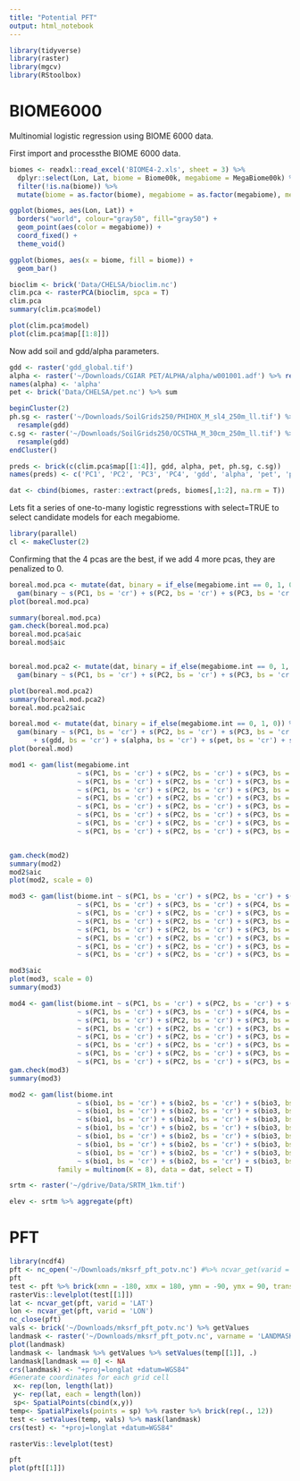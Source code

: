 ```yaml
---
title: "Potential PFT"
output: html_notebook
---
```


```r
library(tidyverse)
library(raster)
library(mgcv)
library(RStoolbox)
```





# BIOME6000

Multinomial logistic regression using BIOME 6000 data.

First import and processthe BIOME 6000 data.
```r
biomes <- readxl::read_excel('BIOME4-2.xls', sheet = 3) %>% 
  dplyr::select(Lon, Lat, biome = Biome00k, megabiome = MegaBiome00k) %>%
  filter(!is.na(biome)) %>%
  mutate(biome = as.factor(biome), megabiome = as.factor(megabiome), megabiome.int = as.numeric(megabiome) - 1)

ggplot(biomes, aes(Lon, Lat)) +
  borders("world", colour="gray50", fill="gray50") +
  geom_point(aes(color = megabiome)) +
  coord_fixed() +
  theme_void()

ggplot(biomes, aes(x = biome, fill = biome)) +
  geom_bar()
```

```r
bioclim <- brick('Data/CHELSA/bioclim.nc')
clim.pca <- rasterPCA(bioclim, spca = T)
clim.pca
summary(clim.pca$model)

plot(clim.pca$model)
plot(clim.pca$map[[1:8]])
```

Now add soil and gdd/alpha parameters.
```r
gdd <- raster('gdd_global.tif')
alpha <- raster('~/Downloads/CGIAR PET/ALPHA/alpha/w001001.adf') %>% resample(gdd)
names(alpha) <- 'alpha'
pet <- brick('Data/CHELSA/pet.nc') %>% sum

beginCluster(2)
ph.sg <- raster('~/Downloads/SoilGrids250/PHIHOX_M_sl4_250m_ll.tif') %>%
  resample(gdd)
c.sg <- raster('~/Downloads/SoilGrids250/OCSTHA_M_30cm_250m_ll.tif') %>%
  resample(gdd)
endCluster()
```

```r
preds <- brick(c(clim.pca$map[[1:4]], gdd, alpha, pet, ph.sg, c.sg))
names(preds) <- c('PC1', 'PC2', 'PC3', 'PC4', 'gdd', 'alpha', 'pet', 'ph', 'carbon')

dat <- cbind(biomes, raster::extract(preds, biomes[,1:2], na.rm = T))
```

Lets fit a series of one-to-many logistic regresstions with select=TRUE to select candidate models for each megabiome.
```r
library(parallel)
cl <- makeCluster(2)


```


Confirming that the 4 pcas are the best, if we add 4 more pcas, they are penalized to 0.
```r
boreal.mod.pca <- mutate(dat, binary = if_else(megabiome.int == 0, 1, 0)) %>%
  gam(binary ~ s(PC1, bs = 'cr') + s(PC2, bs = 'cr') + s(PC3, bs = 'cr') + s(PC4, bs = 'cr'), data = ., method = 'REML', select = T, family = binomial, cluster = cl)
plot(boreal.mod.pca)

summary(boreal.mod.pca)
gam.check(boreal.mod.pca)
boreal.mod.pca$aic
boreal.mod$aic


boreal.mod.pca2 <- mutate(dat, binary = if_else(megabiome.int == 0, 1, 0)) %>%
  gam(binary ~ s(PC1, bs = 'cr') + s(PC2, bs = 'cr') + s(PC3, bs = 'cr') + s(PC4, bs = 'cr') + s(PC5, bs = 'cr') + s(PC6, bs = 'cr') + s(PC7, bs = 'cr') + s(PC8, bs = 'cr'), data = ., method = 'REML', select = T, family = binomial, cluster = cl)

plot(boreal.mod.pca2)
summary(boreal.mod.pca2)
boreal.mod.pca2$aic
```

```r
boreal.mod <- mutate(dat, binary = if_else(megabiome.int == 0, 1, 0)) %>%
  gam(binary ~ s(PC1, bs = 'cr') + s(PC2, bs = 'cr') + s(PC3, bs = 'cr') + s(PC4, bs = 'cr')
      + s(gdd, bs = 'cr') + s(alpha, bs = 'cr') + s(pet, bs = 'cr') + s(ph, bs = 'cr') + s(carbon, bs = 'cr'), data = ., method = 'REML', select = T, family = binomial, cluster = cl)
plot(boreal.mod)
```


```r
mod1 <- gam(list(megabiome.int 
                 ~ s(PC1, bs = 'cr') + s(PC2, bs = 'cr') + s(PC3, bs = 'cr') + s(PC4, bs = 'cr'),
                 ~ s(PC1, bs = 'cr') + s(PC2, bs = 'cr') + s(PC3, bs = 'cr') + s(PC4, bs = 'cr'),
                 ~ s(PC1, bs = 'cr') + s(PC2, bs = 'cr') + s(PC3, bs = 'cr') + s(PC4, bs = 'cr'),
                 ~ s(PC1, bs = 'cr') + s(PC2, bs = 'cr') + s(PC3, bs = 'cr') + s(PC4, bs = 'cr'),
                 ~ s(PC1, bs = 'cr') + s(PC2, bs = 'cr') + s(PC3, bs = 'cr') + s(PC4, bs = 'cr'),
                 ~ s(PC1, bs = 'cr') + s(PC2, bs = 'cr') + s(PC3, bs = 'cr') + s(PC4, bs = 'cr'),
                 ~ s(PC1, bs = 'cr') + s(PC2, bs = 'cr') + s(PC3, bs = 'cr') + s(PC4, bs = 'cr'),
                 ~ s(PC1, bs = 'cr') + s(PC2, bs = 'cr') + s(PC3, bs = 'cr') + s(PC4, bs = 'cr')), family = multinom(K = 8), method = 'REML', select = T, data = dat)


gam.check(mod2)
summary(mod2)
mod2$aic
plot(mod2, scale = 0)
```

```r
mod3 <- gam(list(biome.int ~ s(PC1, bs = 'cr') + s(PC2, bs = 'cr') + s(PC3, bs = 'cr') + s(PC4, bs = 'cr') + s(Lon, Lat, bs = 'sos', k = 100),
                 ~ s(PC1, bs = 'cr') + s(PC3, bs = 'cr') + s(PC4, bs = 'cr') + s(Lon, Lat, bs = 'sos', k = 100),
                 ~ s(PC1, bs = 'cr') + s(PC2, bs = 'cr') + s(PC3, bs = 'cr') + s(PC4, bs = 'cr') + s(Lon, Lat, bs = 'sos', k = 100),
                 ~ s(PC1, bs = 'cr') + s(PC2, bs = 'cr') + s(PC3, bs = 'cr') + s(PC4, bs = 'cr') + s(Lon, Lat, bs = 'sos', k = 100),
                 ~ s(PC1, bs = 'cr') + s(PC2, bs = 'cr') + s(PC3, bs = 'cr') + s(PC4, bs = 'cr') + s(Lon, Lat, bs = 'sos', k = 100),
                 ~ s(PC1, bs = 'cr') + s(PC2, bs = 'cr') + s(PC3, bs = 'cr') + s(Lon, Lat, bs = 'sos', k = 100),
                 ~ s(PC1, bs = 'cr') + s(PC2, bs = 'cr') + s(PC3, bs = 'cr') + s(PC4, bs = 'cr') + s(Lon, Lat, bs = 'sos', k = 100),
                 ~ s(PC1, bs = 'cr') + s(PC2, bs = 'cr') + s(PC3, bs = 'cr') + s(PC4, bs = 'cr') + s(Lon, Lat, bs = 'sos', k = 100)), family = multinom(K = 8), method = 'REML', control = list(nthreads = 4), optimizer = 'perf', data = dat2)

mod3$aic
plot(mod3, scale = 0)
summary(mod3)
```
```r
mod4 <- gam(list(biome.int ~ s(PC1, bs = 'cr') + s(PC2, bs = 'cr') + s(PC3, bs = 'cr') + s(PC4, bs = 'cr'),
                 ~ s(PC1, bs = 'cr') + s(PC3, bs = 'cr') + s(PC4, bs = 'cr'),
                 ~ s(PC1, bs = 'cr') + s(PC2, bs = 'cr') + s(PC3, bs = 'cr'),
                 ~ s(PC1, bs = 'cr') + s(PC2, bs = 'cr') + s(PC3, bs = 'cr'),
                 ~ s(PC1, bs = 'cr') + s(PC2, bs = 'cr') + s(PC3, bs = 'cr'),
                 ~ s(PC1, bs = 'cr') + s(PC2, bs = 'cr') + s(PC3, bs = 'cr'),
                 ~ s(PC1, bs = 'cr') + s(PC2, bs = 'cr') + s(PC3, bs = 'cr'),
                 ~ s(PC1, bs = 'cr') + s(PC2, bs = 'cr') + s(PC3, bs = 'cr') + s(PC4, bs = 'cr')), family = multinom(K = 8), method = 'REML', control = list(nthreads = 4), optimizer = 'perf', data = dat2)
gam.check(mod3)
summary(mod3)
```

```r
mod2 <- gam(list(biome.int 
                 ~ s(bio1, bs = 'cr') + s(bio2, bs = 'cr') + s(bio3, bs = 'cr') + s(bio4, bs = 'cr') + s(bio5, bs = 'cr') + s(bio6, bs = 'cr') + s(bio7, bs = 'cr') + s(bio8, bs = 'cr') + s(bio9, bs = 'cr') + s(bio10, bs = 'cr') + s(bio11, bs = 'cr') + s(bio12, bs = 'cr') + s(bio13, bs = 'cr') + s(bio14, bs = 'cr') + s(bio15, bs = 'cr') + s(bio16, bs = 'cr') + s(bio17, bs = 'cr') + s(bio18, bs = 'cr') + s(bio19, bs = 'cr'),
                 ~ s(bio1, bs = 'cr') + s(bio2, bs = 'cr') + s(bio3, bs = 'cr') + s(bio4, bs = 'cr') + s(bio5, bs = 'cr') + s(bio6, bs = 'cr') + s(bio7, bs = 'cr') + s(bio8, bs = 'cr') + s(bio9, bs = 'cr') + s(bio10, bs = 'cr') + s(bio11, bs = 'cr') + s(bio12, bs = 'cr') + s(bio13, bs = 'cr') + s(bio14, bs = 'cr') + s(bio15, bs = 'cr') + s(bio16, bs = 'cr') + s(bio17, bs = 'cr') + s(bio18, bs = 'cr') + s(bio19, bs = 'cr'),
                 ~ s(bio1, bs = 'cr') + s(bio2, bs = 'cr') + s(bio3, bs = 'cr') + s(bio4, bs = 'cr') + s(bio5, bs = 'cr') + s(bio6, bs = 'cr') + s(bio7, bs = 'cr') + s(bio8, bs = 'cr') + s(bio9, bs = 'cr') + s(bio10, bs = 'cr') + s(bio11, bs = 'cr') + s(bio12, bs = 'cr') + s(bio13, bs = 'cr') + s(bio14, bs = 'cr') + s(bio15, bs = 'cr') + s(bio16, bs = 'cr') + s(bio17, bs = 'cr') + s(bio18, bs = 'cr') + s(bio19, bs = 'cr'),
                 ~ s(bio1, bs = 'cr') + s(bio2, bs = 'cr') + s(bio3, bs = 'cr') + s(bio4, bs = 'cr') + s(bio5, bs = 'cr') + s(bio6, bs = 'cr') + s(bio7, bs = 'cr') + s(bio8, bs = 'cr') + s(bio9, bs = 'cr') + s(bio10, bs = 'cr') + s(bio11, bs = 'cr') + s(bio12, bs = 'cr') + s(bio13, bs = 'cr') + s(bio14, bs = 'cr') + s(bio15, bs = 'cr') + s(bio16, bs = 'cr') + s(bio17, bs = 'cr') + s(bio18, bs = 'cr') + s(bio19, bs = 'cr'),
                 ~ s(bio1, bs = 'cr') + s(bio2, bs = 'cr') + s(bio3, bs = 'cr') + s(bio4, bs = 'cr') + s(bio5, bs = 'cr') + s(bio6, bs = 'cr') + s(bio7, bs = 'cr') + s(bio8, bs = 'cr') + s(bio9, bs = 'cr') + s(bio10, bs = 'cr') + s(bio11, bs = 'cr') + s(bio12, bs = 'cr') + s(bio13, bs = 'cr') + s(bio14, bs = 'cr') + s(bio15, bs = 'cr') + s(bio16, bs = 'cr') + s(bio17, bs = 'cr') + s(bio18, bs = 'cr') + s(bio19, bs = 'cr'),
                 ~ s(bio1, bs = 'cr') + s(bio2, bs = 'cr') + s(bio3, bs = 'cr') + s(bio4, bs = 'cr') + s(bio5, bs = 'cr') + s(bio6, bs = 'cr') + s(bio7, bs = 'cr') + s(bio8, bs = 'cr') + s(bio9, bs = 'cr') + s(bio10, bs = 'cr') + s(bio11, bs = 'cr') + s(bio12, bs = 'cr') + s(bio13, bs = 'cr') + s(bio14, bs = 'cr') + s(bio15, bs = 'cr') + s(bio16, bs = 'cr') + s(bio17, bs = 'cr') + s(bio18, bs = 'cr') + s(bio19, bs = 'cr'),
                 ~ s(bio1, bs = 'cr') + s(bio2, bs = 'cr') + s(bio3, bs = 'cr') + s(bio4, bs = 'cr') + s(bio5, bs = 'cr') + s(bio6, bs = 'cr') + s(bio7, bs = 'cr') + s(bio8, bs = 'cr') + s(bio9, bs = 'cr') + s(bio10, bs = 'cr') + s(bio11, bs = 'cr') + s(bio12, bs = 'cr') + s(bio13, bs = 'cr') + s(bio14, bs = 'cr') + s(bio15, bs = 'cr') + s(bio16, bs = 'cr') + s(bio17, bs = 'cr') + s(bio18, bs = 'cr') + s(bio19, bs = 'cr'),
                 ~ s(bio1, bs = 'cr') + s(bio2, bs = 'cr') + s(bio3, bs = 'cr') + s(bio4, bs = 'cr') + s(bio5, bs = 'cr') + s(bio6, bs = 'cr') + s(bio7, bs = 'cr') + s(bio8, bs = 'cr') + s(bio9, bs = 'cr') + s(bio10, bs = 'cr') + s(bio11, bs = 'cr') + s(bio12, bs = 'cr') + s(bio13, bs = 'cr') + s(bio14, bs = 'cr') + s(bio15, bs = 'cr') + s(bio16, bs = 'cr') + s(bio17, bs = 'cr') + s(bio18, bs = 'cr') + s(bio19, bs = 'cr')), 
            family = multinom(K = 8), data = dat, select = T)
```

```r
srtm <- raster('~/gdrive/Data/SRTM_1km.tif')

elev <- srtm %>% aggregate(pft)
```

# PFT
```r
library(ncdf4)
pft <- nc_open('~/Downloads/mksrf_pft_potv.nc') #%>% ncvar_get(varid = 'PCT_PFT')
pft
test <- pft %>% brick(xmn = -180, xmx = 180, ymn = -90, ymx = 90, transpose = F)
rasterVis::levelplot(test[[1]])
lat <- ncvar_get(pft, varid = 'LAT')
lon <- ncvar_get(pft, varid = 'LON')
nc_close(pft)
vals <- brick('~/Downloads/mksrf_pft_potv.nc') %>% getValues
landmask <- raster('~/Downloads/mksrf_pft_potv.nc', varname = 'LANDMASK') 
plot(landmask)
landmask <- landmask %>% getValues %>% setValues(temp[[1]], .)
landmask[landmask == 0] <- NA
crs(landmask) <- "+proj=longlat +datum=WGS84"
#Generate coordinates for each grid cell
 x<- rep(lon, length(lat))
 y<- rep(lat, each = length(lon))
 sp<- SpatialPoints(cbind(x,y))
temp<- SpatialPixels(points = sp) %>% raster %>% brick(rep(., 12))
test <- setValues(temp, vals) %>% mask(landmask)
crs(test) <- "+proj=longlat +datum=WGS84" 

rasterVis::levelplot(test)

pft
plot(pft[[1]])
```